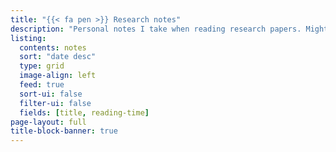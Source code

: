 ```yaml
---
title: "{{< fa pen >}} Research notes"
description: "Personal notes I take when reading research papers. Might not be very useful. :)"
listing:
  contents: notes
  sort: "date desc"
  type: grid
  image-align: left
  feed: true
  sort-ui: false
  filter-ui: false
  fields: [title, reading-time]
page-layout: full
title-block-banner: true
---
```




